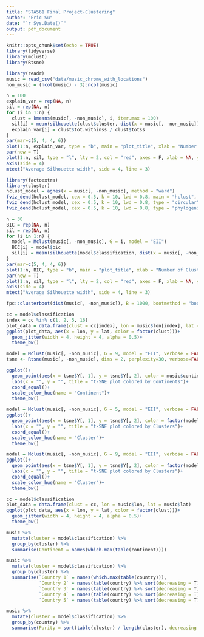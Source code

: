 ```yaml
---
title: "STA561 Final Project-Clustering"
author: "Eric Su"
date: "`r Sys.Date()`"
output: pdf_document
---
```


```r
knitr::opts_chunk$set(echo = TRUE)
library(tidyverse)
library(mclust)
library(Rtsne)
```

```r
library(readr)
music = read_csv("data/music_chrome_with_locations")
non_music = (ncol(music) - 3):ncol(music)
```

```r
n = 100
explain_var = rep(NA, n)
sil = rep(NA, n)
for (i in 1:n) {
  clust = kmeans(music[, -non_music], i, iter.max = 100)
  sil[i] = mean(silhouette(clust$cluster, dist(x = music[, -non_music])))
  explain_var[i] = clust$tot.withinss / clust$totss
}
par(mar=c(5, 4, 4, 6))
plot(1:n, explain_var, type = "b", main = "plot_title", xlab = "Number of Clusters", ylab = "Within groups sum of squares")
par(new = T)
plot(1:n, sil, type = "l", lty = 2, col = "red", axes = F, xlab = NA, ylab = NA)
axis(side = 4)
mtext("Average Silhouette width", side = 4, line = 3)
```

```r
library(factoextra)
library(cluster)
hclust_model = agnes(x = music[, -non_music], method = "ward")
fviz_dend(hclust_model, cex = 0.5, k = 10, lwd = 0.8, main = "hclust", horiz = T, ylab = "Height", show_labels = F)
fviz_dend(hclust_model, cex = 0.5, k = 10, lwd = 0.8, type = "circular", main = "hclust", ylab = "Height", show_labels = F)
fviz_dend(hclust_model, cex = 0.5, k = 10, lwd = 0.8, type = "phylogenic", main = "hclust", ylab = "Height", show_labels = F)

```


```r
n = 30
BIC = rep(NA, n)
sil = rep(NA, n)
for (i in 1:n) {
  model = Mclust(music[, -non_music], G = i, model = "EII")
  BIC[i] = model$bic
  sil[i] = mean(silhouette(model$classification, dist(x = music[, -non_music])))
}
par(mar=c(5, 4, 4, 6))
plot(1:n, BIC, type = "b", main = "plot_title", xlab = "Number of Clusters", ylab = "BIC")
par(new = T)
plot(1:n, sil, type = "l", lty = 2, col = "red", axes = F, xlab = NA, ylab = NA)
axis(side = 4)
mtext("Average Silhouette width", side = 4, line = 3)
```

```r
fpc::clusterboot(dist(music[, -non_music]), B = 1000, bootmethod = "boot", clustermethod = kmeansCBI, k = 5, count = F)
```

```r
cc = model$classification
index = cc %in% c(1, 2, 5, 16)
plot_data = data.frame(clust = cc[index], lon = music$lon[index], lat = music$lat[index])
ggplot(plot_data, aes(x = lon, y = lat, color = factor(clust)))+
  geom_jitter(width = 4, height = 4, alpha = 0.5)+
  theme_bw()
```

```r
model = Mclust(music[, -non_music], G = 9, model = "EII", verbose = FALSE)
tsne <- Rtsne(music[, -non_music], dims = 2, perplexity=30, verbose=FALSE, max_iter = 500)
```

```r
ggplot()+
  geom_point(aes(x = tsne$Y[, 1], y = tsne$Y[, 2], color = music$continent), alpha = 0.5) +
  labs(x = "", y = "", title = "t-SNE plot colored by Continents")+
  coord_equal()+
  scale_color_hue(name = "Continent")+
  theme_bw()
```


```r
model = Mclust(music[, -non_music], G = 5, model = "EII", verbose = FALSE)
ggplot()+
  geom_point(aes(x = tsne$Y[, 1], y = tsne$Y[, 2], color = factor(model$classification)), alpha = 0.5) +
  labs(x = "", y = "", title = "t-SNE plot colored by Clusters")+
  coord_equal()+
  scale_color_hue(name = "Cluster")+
  theme_bw()
```

```r
model = Mclust(music[, -non_music], G = 9, model = "EII", verbose = FALSE)
ggplot()+
  geom_point(aes(x = tsne$Y[, 1], y = tsne$Y[, 2], color = factor(model$classification)), alpha = 0.5) +
  labs(x = "", y = "", title = "t-SNE plot colored by Clusters")+
  coord_equal()+
  scale_color_hue(name = "Cluster")+
  theme_bw()
```
```r
cc = model$classification
plot_data = data.frame(clust = cc, lon = music$lon, lat = music$lat)
ggplot(plot_data, aes(x = lon, y = lat, color = factor(clust)))+
  geom_jitter(width = 4, height = 4, alpha = 0.5)+
  theme_bw()
```

```r
music %>% 
  mutate(cluster = model$classification) %>%
  group_by(cluster) %>%
  summarise(Continent = names(which.max(table(continent))))
```
```r
music %>% 
  mutate(cluster = model$classification) %>%
  group_by(cluster) %>%
  summarise(`Country 1` = names(which.max(table(country))),
            `Country 2` = names(table(country) %>% sort(decreasing = T) %>% .[2]),
            `Country 3` = names(table(country) %>% sort(decreasing = T) %>% .[3]),
            `Country 4` = names(table(country) %>% sort(decreasing = T) %>% .[4]),
            `Country 5` = names(table(country) %>% sort(decreasing = T) %>% .[5]))
```
```r
music %>%
  mutate(cluster = model$classification) %>%
  group_by(country) %>%
  summarise(Purity = sort(table(cluster) / length(cluster), decreasing = T)[1])
```


